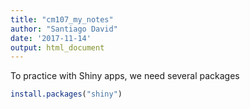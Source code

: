 ```yaml
---
title: "cm107_my_notes"
author: "Santiago David"
date: '2017-11-14'
output: html_document
---
```


To practice with Shiny apps, we need several packages
```r
install.packages("shiny")
```

